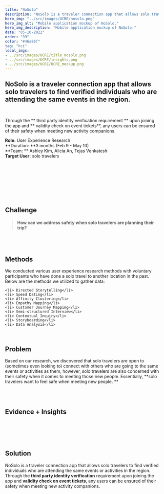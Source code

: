 ```yaml
---
title: "NoSolo"
description: "NoSolo is a traveler connection app that allows solo travelers to find verified individuals who are attending the same events in the region."
hero_img: "../src/images/UCRE/nosolo.png"
hero_img_alt: "Mobile application mockup of NoSolo."
hero_img_description: "Mobile application mockup of NoSolo."
date: "05-10-2022"
order: "99"
color: "#46a86f"
tag: "hci"
local_imgs:
- ../src/images/UCRE/title_nosolo.png
- ../src/images/UCRE/insights.png
- ../src/images/UCRE/UCRE_mockup.png
---
```


## NoSolo is a traveler connection app that allows solo travelers to find verified individuals who are attending the same events in the region. ##

<br/>

Through the ** third party identity verification requirement ** upon joining the app and ** validity check on event tickets**, any users can be ensured of their safety when meeting new activity companions. <br/>

**Role:** User Experience Research <br/>
**Duration: **3 months (Feb 9 - May 10) <br/>
**Team: ** Ashley Kim, Alicia An, Tejas Venkatesh <br/>
**Target User:** solo travelers <br/>

<br/><br/>

<div>
<GatsbyImage alt="Thalassia at the exhibition" image={getImage(props.local[0])} />
</div>
<br/>

<br/><br/>

## Challenge ##
> #### How can we address safety when solo travelers are planning their trip? ####

<br/><br/>

## Methods ##
We conducted various user experience research methods with voluntary participants who have done a solo travel to another location in the past. Below are the methods we utilized to gather data:
> <ul className='image-grid'>
    <li> Directed Storytelling</li>
    <li> Speed Dating</li>
    <li> Affinity Clustering</li>
    <li> Empathy Mapping</li>
    <li> Customer Journey Mapping</li>
    <li> Semi-structured Interview</li>
    <li> Contextual Inquiry</li>
    <li> Storyboarding</li>
    <li> Data Analysis</li>
</ul>
<br/>

## Problem ##
Based on our research, we discovered that solo travelers are  open to (sometimes even looking to) connect with others who are going to the same events or activities as them; however, solo travelers are also concerned with their safety when it comes to meeting those new people. Essentially, **solo travelers want to feel safe when meeting new people. **

<br/><br/>

## Evidence + Insights ##
<br/>
<div>
<GatsbyImage alt="Thalassia at the exhibition" image={getImage(props.local[1])} />
</div>

<br/><br/>

## Solution ##
NoSolo is a traveler connection app that allows solo travelers to find verified individuals who are attending the same events or activities in the region. Through the **third party identity verification** requirement upon joining the app and **validity check on event tickets**, any users can be ensured of their safety when meeting new activity companions.
<br/>
<div>
<GatsbyImage alt="Thalassia at the exhibition" image={getImage(props.local[2])} />
</div>